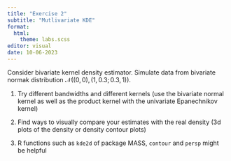 ```yaml
---
title: "Exercise 2"
subtitle: "Mutlivariate KDE"
format: 
  html:
    theme: labs.scss
editor: visual
date: 10-06-2023
---
```


Consider bivariate kernel density estimator. Simulate data from bivariate normak distribution $\mathcal{N}((0,0), (1, 0.3; 0.3, 1))$.

1. Try different bandwidths and different kernels (use the bivariate normal kernel as well as the product kernel with the univariate Epanechnikov kernel)

2. Find ways to visually compare your estimates with the real density (3d plots of the density or density contour plots)

3. R functions such as `kde2d` of package MASS, `contour` and `persp` might be helpful